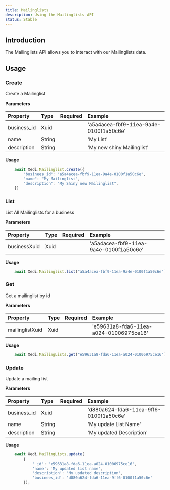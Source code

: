 ```yaml
---
title: Mailinglists
description: Using the Mailinglists API
status: Stable
---
```



## Introduction

The Mailinglists API allows you to interact with our Mailinglists data.

## Usage

### Create

Create a Mailinglist

**Parameters**

| Property      | Type      | Required                      | Example                                   |
| :--           | :--       | :-:                           | :--                                       |
| business_id   | Xuid      | <CheckIcon color="green.5"/>  | 'a5a4acea-fbf9-11ea-9a4e-0100f1a50c6e'    |
| name          | String    | <CheckIcon color="green.5"/>  | 'My List'                                 |
| description   | String    | <CheckIcon color="green.5"/>  | 'My new shiny Mailinglist'                |


**Usage**

```javascript
    await Xedi.Mailinglist.create({
        "businees_id": "a5a4acea-fbf9-11ea-9a4e-0100f1a50c6e",
        "name": "My Mailinglist",
        "description": "My Shiny new Mailinglist",
    })
```

### List

List All Mailinglists for a business

**Parameters**

| Property      | Type      | Required                      | Example                                   |
| :--           | :--       | :-:                           | :--                                       |
| businessXuid  | Xuid      | <CheckIcon color="green.5"/>  | 'a5a4acea-fbf9-11ea-9a4e-0100f1a50c6e'    |


**Usage**

```javascript
    await Xedi.Mailinglist.list("a5a4acea-fbf9-11ea-9a4e-0100f1a50c6e");
```

### Get

Get a mailinglist by id

**Parameters**

| Property         | Type      | Required                      | Example                                   |
| :--              | :--       | :-:                           | :--                                       |
| mailinglistXuid  | Xuid      | <CheckIcon color="green.5"/>  | 'e59631a8-fda6-11ea-a024-01006975ce16'    |


**Usage**

```javascript
    await Xedi.MailingLists.get("e59631a8-fda6-11ea-a024-01006975ce16");
```

### Update

Update a mailing list

**Parameters**

| Property      | Type      | Required                      | Example                                   |
| :--           | :--       | :-:                           | :--                                       |
| business_id   | Xuid      | <CheckIcon color="green.5"/>  | 'd880a624-fda6-11ea-9ff6-0100f1a50c6e'    |
| name          | String    | <CheckIcon color="green.5"/>  | 'My update List Name'                     |
| description   | String    | <CheckIcon color="green.5"/>  | 'My updated Description'                  |


**Usage**

```javascript
    await Xedi.MailingLists.update(
        {
            '_id': 'e59631a8-fda6-11ea-a024-01006975ce16',
            'name': 'My updated list name',
            'description': 'My updated description',
            'businees_id': 'd880a624-fda6-11ea-9ff6-0100f1a50c6e'
        });
```
